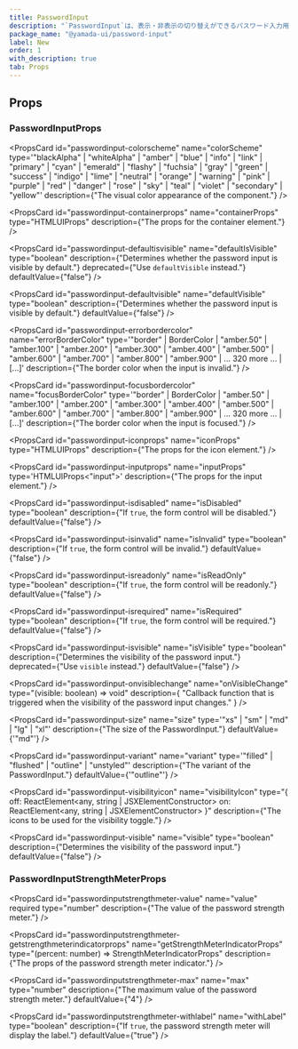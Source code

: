 ```yaml
---
title: PasswordInput
description: "`PasswordInput`は、表示・非表示の切り替えができるパスワード入力用のコンポーネントです。"
package_name: "@yamada-ui/password-input"
label: New
order: 1
with_description: true
tab: Props
---
```


## Props

### PasswordInputProps

<PropsCard
  id="passwordinput-colorscheme"
  name="colorScheme"
  type='"blackAlpha" | "whiteAlpha" | "amber" | "blue" | "info" | "link" | "primary" | "cyan" | "emerald" | "flashy" | "fuchsia" | "gray" | "green" | "success" | "indigo" | "lime" | "neutral" | "orange" | "warning" | "pink" | "purple" | "red" | "danger" | "rose" | "sky" | "teal" | "violet" | "secondary" | "yellow"'
  description={"The visual color appearance of the component."}
/>

<PropsCard
  id="passwordinput-containerprops"
  name="containerProps"
  type="HTMLUIProps"
  description={"The props for the container element."}
/>

<PropsCard
  id="passwordinput-defaultisvisible"
  name="defaultIsVisible"
  type="boolean"
  description={"Determines whether the password input is visible by default."}
  deprecated={"Use `defaultVisible` instead."}
  defaultValue={"false"}
/>

<PropsCard
  id="passwordinput-defaultvisible"
  name="defaultVisible"
  type="boolean"
  description={"Determines whether the password input is visible by default."}
  defaultValue={"false"}
/>

<PropsCard
  id="passwordinput-errorbordercolor"
  name="errorBorderColor"
  type='"border" | BorderColor | "amber.50" | "amber.100" | "amber.200" | "amber.300" | "amber.400" | "amber.500" | "amber.600" | "amber.700" | "amber.800" | "amber.900" | ... 320 more ... | [...]'
  description={"The border color when the input is invalid."}
/>

<PropsCard
  id="passwordinput-focusbordercolor"
  name="focusBorderColor"
  type='"border" | BorderColor | "amber.50" | "amber.100" | "amber.200" | "amber.300" | "amber.400" | "amber.500" | "amber.600" | "amber.700" | "amber.800" | "amber.900" | ... 320 more ... | [...]'
  description={"The border color when the input is focused."}
/>

<PropsCard
  id="passwordinput-iconprops"
  name="iconProps"
  type="HTMLUIProps"
  description={"The props for the icon element."}
/>

<PropsCard
  id="passwordinput-inputprops"
  name="inputProps"
  type='HTMLUIProps<"input">'
  description={"The props for the input element."}
/>

<PropsCard
  id="passwordinput-isdisabled"
  name="isDisabled"
  type="boolean"
  description={"If `true`, the form control will be disabled."}
  defaultValue={"false"}
/>

<PropsCard
  id="passwordinput-isinvalid"
  name="isInvalid"
  type="boolean"
  description={"If `true`, the form control will be invalid."}
  defaultValue={"false"}
/>

<PropsCard
  id="passwordinput-isreadonly"
  name="isReadOnly"
  type="boolean"
  description={"If `true`, the form control will be readonly."}
  defaultValue={"false"}
/>

<PropsCard
  id="passwordinput-isrequired"
  name="isRequired"
  type="boolean"
  description={"If `true`, the form control will be required."}
  defaultValue={"false"}
/>

<PropsCard
  id="passwordinput-isvisible"
  name="isVisible"
  type="boolean"
  description={"Determines the visibility of the password input."}
  deprecated={"Use `visible` instead."}
  defaultValue={"false"}
/>

<PropsCard
  id="passwordinput-onvisiblechange"
  name="onVisibleChange"
  type="(visible: boolean) => void"
  description={
    "Callback function that is triggered when the visibility of the password input changes."
  }
/>

<PropsCard
  id="passwordinput-size"
  name="size"
  type='"xs" | "sm" | "md" | "lg" | "xl"'
  description={"The size of the PasswordInput."}
  defaultValue={'"md"'}
/>

<PropsCard
  id="passwordinput-variant"
  name="variant"
  type='"filled" | "flushed" | "outline" | "unstyled"'
  description={"The variant of the PasswordInput."}
  defaultValue={'"outline"'}
/>

<PropsCard
  id="passwordinput-visibilityicon"
  name="visibilityIcon"
  type="{
  off: ReactElement<any, string | JSXElementConstructor<any>>
  on: ReactElement<any, string | JSXElementConstructor<any>>
}"
  description={"The icons to be used for the visibility toggle."}
/>

<PropsCard
  id="passwordinput-visible"
  name="visible"
  type="boolean"
  description={"Determines the visibility of the password input."}
  defaultValue={"false"}
/>

### PasswordInputStrengthMeterProps

<PropsCard
  id="passwordinputstrengthmeter-value"
  name="value"
  required
  type="number"
  description={"The value of the password strength meter."}
/>

<PropsCard
  id="passwordinputstrengthmeter-getstrengthmeterindicatorprops"
  name="getStrengthMeterIndicatorProps"
  type="(percent: number) => StrengthMeterIndicatorProps"
  description={"The props of the password strength meter indicator."}
/>

<PropsCard
  id="passwordinputstrengthmeter-max"
  name="max"
  type="number"
  description={"The maximum value of the password strength meter."}
  defaultValue={"4"}
/>

<PropsCard
  id="passwordinputstrengthmeter-withlabel"
  name="withLabel"
  type="boolean"
  description={"If `true`, the password strength meter will display the label."}
  defaultValue={"true"}
/>
